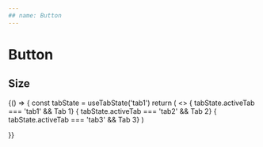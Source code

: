 ```yaml
---
## name: Button
---
```




# Button

## Size

<Playground>
  {() => {
    const tabState = useTabState('tab1')
    return (
      <>
      <Tabs {...tabState}>
        <Tab id="tab1" label="Tab 1" />
        <Tab id="tab2" label="Tab 2" />
        <Tab id="tab3" label="Tab 3" />
      </Tabs>
      { tabState.activeTab === 'tab1' && <Heading level={5}>Tab 1</Heading>}
      { tabState.activeTab === 'tab2' && <Heading level={5}>Tab 2</Heading>} 
      { tabState.activeTab === 'tab3' && <Heading level={5}>Tab 3</Heading>}
      </>
    )

}}

</Playground>
